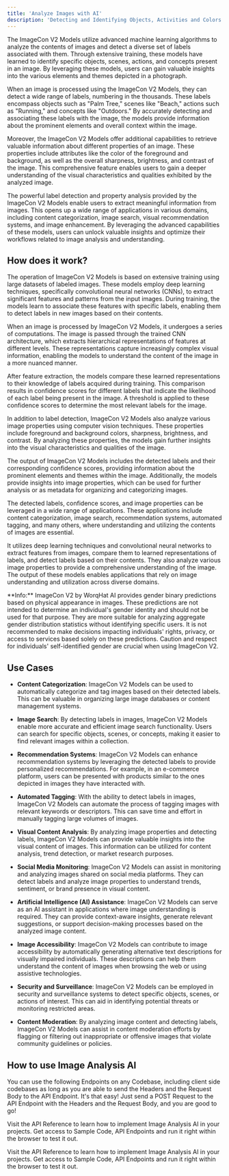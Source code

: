 ```yaml
---
title: 'Analyze Images with AI'
description: 'Detecting and Identifying Objects, Activities and Colors in an Image'
---
```


The ImageCon V2 Models utilize advanced machine learning algorithms to analyze the contents of images and detect a diverse set of labels associated with them. Through extensive training, these models have learned to identify specific objects, scenes, actions, and concepts present in an image. By leveraging these models, users can gain valuable insights into the various elements and themes depicted in a photograph.

When an image is processed using the ImageCon V2 Models, they can detect a wide range of labels, numbering in the thousands. These labels encompass objects such as "Palm Tree," scenes like "Beach," actions such as "Running," and concepts like "Outdoors." By accurately detecting and associating these labels with the image, the models provide information about the prominent elements and overall context within the image.

Moreover, the ImageCon V2 Models offer additional capabilities to retrieve valuable information about different properties of an image. These properties include attributes like the color of the foreground and background, as well as the overall sharpness, brightness, and contrast of the image. This comprehensive feature enables users to gain a deeper understanding of the visual characteristics and qualities exhibited by the analyzed image.

The powerful label detection and property analysis provided by the ImageCon V2 Models enable users to extract meaningful information from images. This opens up a wide range of applications in various domains, including content categorization, image search, visual recommendation systems, and image enhancement. By leveraging the advanced capabilities of these models, users can unlock valuable insights and optimize their workflows related to image analysis and understanding.

## How does it work?

The operation of ImageCon V2 Models is based on extensive training using large datasets of labeled images. These models employ deep learning techniques, specifically convolutional neural networks (CNNs), to extract significant features and patterns from the input images. During training, the models learn to associate these features with specific labels, enabling them to detect labels in new images based on their contents.

When an image is processed by ImageCon V2 Models, it undergoes a series of computations. The image is passed through the trained CNN architecture, which extracts hierarchical representations of features at different levels. These representations capture increasingly complex visual information, enabling the models to understand the content of the image in a more nuanced manner.

After feature extraction, the models compare these learned representations to their knowledge of labels acquired during training. This comparison results in confidence scores for different labels that indicate the likelihood of each label being present in the image. A threshold is applied to these confidence scores to determine the most relevant labels for the image.

In addition to label detection, ImageCon V2 Models also analyze various image properties using computer vision techniques. These properties include foreground and background colors, sharpness, brightness, and contrast. By analyzing these properties, the models gain further insights into the visual characteristics and qualities of the image.

The output of ImageCon V2 Models includes the detected labels and their corresponding confidence scores, providing information about the prominent elements and themes within the image. Additionally, the models provide insights into image properties, which can be used for further analysis or as metadata for organizing and categorizing images.

The detected labels, confidence scores, and image properties can be leveraged in a wide range of applications. These applications include content categorization, image search, recommendation systems, automated tagging, and many others, where understanding and utilizing the contents of images are essential.

It utilizes deep learning techniques and convolutional neural networks to extract features from
images, compare them to learned representations of labels, and detect labels based on their contents. They also analyze various image properties to provide a comprehensive understanding of the image. The output of these models enables applications that rely on image understanding and utilization across diverse domains.

<Warning>
  **Info:** ImageCon V2 by WorqHat AI provides gender binary predictions based on physical
  appearance in images. These predictions are not intended to determine an individual's gender
  identity and should not be used for that purpose. They are more suitable for analyzing aggregate
  gender distribution statistics without identifying specific users. It is not recommended to make
  decisions impacting individuals' rights, privacy, or access to services based solely on these
  predictions. Caution and respect for individuals' self-identified gender are crucial when using
  ImageCon V2.
</Warning>

## Use Cases

- **Content Categorization**: ImageCon V2 Models can be used to automatically categorize and tag images based on their detected labels. This can be valuable in organizing large image databases or content management systems.

- **Image Search**: By detecting labels in images, ImageCon V2 Models enable more accurate and efficient image search functionality. Users can search for specific objects, scenes, or concepts, making it easier to find relevant images within a collection.

- **Recommendation Systems**: ImageCon V2 Models can enhance recommendation systems by leveraging the detected labels to provide personalized recommendations. For example, in an e-commerce platform, users can be presented with products similar to the ones depicted in images they have interacted with.

- **Automated Tagging**: With the ability to detect labels in images, ImageCon V2 Models can automate the process of tagging images with relevant keywords or descriptors. This can save time and effort in manually tagging large volumes of images.

- **Visual Content Analysis**: By analyzing image properties and detecting labels, ImageCon V2 Models can provide valuable insights into the visual content of images. This information can be utilized for content analysis, trend detection, or market research purposes.

- **Social Media Monitoring**: ImageCon V2 Models can assist in monitoring and analyzing images shared on social media platforms. They can detect labels and analyze image properties to understand trends, sentiment, or brand presence in visual content.

- **Artificial Intelligence (AI) Assistance**: ImageCon V2 Models can serve as an AI assistant in applications where image understanding is required. They can provide context-aware insights, generate relevant suggestions, or support decision-making processes based on the analyzed image content.

- **Image Accessibility**: ImageCon V2 Models can contribute to image accessibility by automatically generating alternative text descriptions for visually impaired individuals. These descriptions can help them understand the content of images when browsing the web or using assistive technologies.

- **Security and Surveillance**: ImageCon V2 Models can be employed in security and surveillance systems to detect specific objects, scenes, or actions of interest. This can aid in identifying potential threats or monitoring restricted areas.

- **Content Moderation**: By analyzing image content and detecting labels, ImageCon V2 Models can assist in content moderation efforts by flagging or filtering out inappropriate or offensive images that violate community guidelines or policies.

## How to use Image Analysis AI

You can use the following Endpoints on any Codebase, including client side codebases as long as
you are able to send the Headers and the Request Body to the API Endpoint. It's that easy! Just
send a POST Request to the API Endpoint with the Headers and the Request Body, and you are good to go!

Visit the API Reference to learn how to implement Image Analysis AI in your projects. Get access to Sample
Code, API Endpoints and run it right within the browser to test it out.

<Card title="View API Reference to Implement" icon="link" iconType="duotone" color="#ea5a0c"
      href="/api-reference/image-analysis/image-analysis-v2">
  Visit the API Reference to learn how to implement Image Analysis AI in your projects. Get access
  to
  Sample Code, API Endpoints and run it right within the browser to test it out.
</Card>
